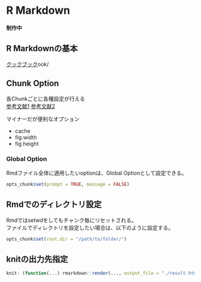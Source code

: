 # R Markdown

**制作中**

## R Markdownの基本

[クックブック](https://bookdown.org/yihui/rmarkdown-cookb)ook/

## Chunk Option

各Chunkごとに各種設定が行える  
[参考文献1](https://teramonagi.hatenablog.com/entry/20130615/1371303616) 
[参考文献2](http://gihyo.jp/admin/serial/01/r-markdown)  

マイナーだが便利なオプション  

- cache
- fig.width
- fig.height

### Global Option

Rmdファイル全体に適用したいoptionは、Global Optionとして設定できる。

```r
opts_chunk$set(prompt = TRUE, message = FALSE)
```

## Rmdでのディレクトリ設定

Rmdではsetwdをしてもチャンク毎にリセットされる。  
ファイルでディレクトリを設定したい場合は、以下のように設定する。

```r
opts_chunk$set(root.dir = "/path/to/folder/")
```

## knitの出力先指定

```r
knit: (function(...) rmarkdown::render(..., output_file = "./result.html", envir=.GlobalEnv))
```
